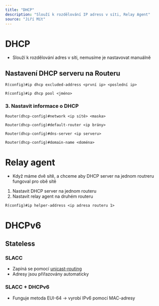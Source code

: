 ```yaml
---
title: "DHCP"
description: "Slouží k rozdělování IP adress v síti, Relay Agent"
source: "Jiří Mít"
---
```

# DHCP
* Slouží k rozdělování adres v síti, nemusíme je nastavovat manuálně

## Nastavení DHCP serveru na Routeru 
```cisco title="1. Vyloučit adresy, které nechceme aby poskytoval (adresy routerů, serverů, switchů…)"
R(config)#ip dhcp excluded-address <první ip> <poslední ip>
```
```cisco title="2. Pojmenovat DHCP"
R(config)#ip dhcp pool <jméno>
```
### 3. Nastavit informace o DHCP
```cisco title="Síť, které přiřazuje rozsah"
Router(dhcp-config)#network <ip sítě> <maska>
```
```cisco title="Defaultní bránu"
Router(dhcp-config)#default-router <ip brány>
```
```cisco title="DNS server"
Router(dhcp-config)#dns-server <ip serveru>
```
```cisco title="Doménové jméno"
Router(dhcp-config)#domain-name <doména>
```
   

# Relay agent
* Když máme dvě sítě, a chceme aby DHCP server na jednom routreru fungoval pro obě sítě

1. Nastavit DHCP server na jednom routeru 
2. Nastavit relay agent na druhém routeru
```
R(config)#ip helper-address <ip adresa routeru 1>
```

# DHCPv6
## Stateless
### SLACC
* Zapíná se pomocí [unicast-routing](../ip_adresy/IPv6#nastavovnání-ipv6)
* Adresy jsou přiřazovány automaticky

### SLACC + DHCPv6
* Funguje metoda EUI-64 -> vyrobí IPv6 pomocí MAC-adresy